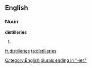 ==English==

===Noun===
'''distilleries'''

# {{plural of|[[distillery]]}}

[[Category:English plurals ending in "-ies"]]

[[fr:distilleries]]
[[ta:distilleries]]
